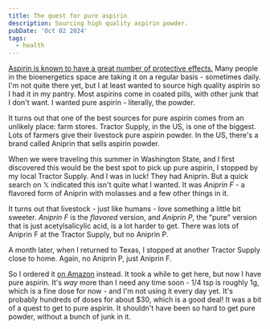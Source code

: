 ```yaml
---
title: The quest for pure aspirin
description: Sourcing high quality aspirin powder.
pubDate: 'Oct 02 2024'
tags: 
  - health
---
```


[Aspirin is known to have a great number of protective effects.](http://raypeat.com/articles/aging/aspirin-brain-cancer.shtml) Many people in the bioenergetics space are taking it on a regular basis - sometimes daily. I'm not quite there yet, but I at least wanted to source high quality aspirin so I had it in my pantry. Most aspirins come in coated pills, with other junk that I don't want. I wanted pure aspirin - literally, the powder.

It turns out that one of the best sources for pure aspirin comes from an unlikely place: farm stores. Tractor Supply, in the US, is one of the biggest. Lots of farmers give their livestock pure aspirin powder. In the US, there's a brand called Aniprin that sells aspirin powder.

When we were traveling this summer in Washington State, and I first discovered this would be the best spot to pick up pure aspirin, I stopped by my local Tractor Supply. And I was in luck! They had Aniprin. But a quick search on 𝕏 indicated this isn't quite what I wanted. It was _Aniprin F_ - a flavored form of Aniprin with molasses and a few other things in it.

It turns out that livestock - just like humans - love something a little bit sweeter. _Aniprin F_ is the _flavored_ version, and _Aniprin P_, the "pure" version that is just acetylsalicylic acid, is a lot harder to get. There was lots of Aniprin F at the Tractor Supply, but no Aniprin P.

A month later, when I returned to Texas, I stopped at another Tractor Supply close to home. Again, no Aniprin P, just Aniprin F.

So I ordered it [on Amazon](https://amzn.to/4eNqKOc) instead. It took a while to get here, but now I have pure aspirin. It's _way_ more than I need any time soon - 1/4 tsp is roughly 1g, which is a fine dose for now - and I'm not using it every day yet. It's probably hundreds of doses for about $30, which is a good deal! It was a bit of a quest to get to pure aspirin. It shouldn't have been so hard to get pure powder, without a bunch of junk in it.
